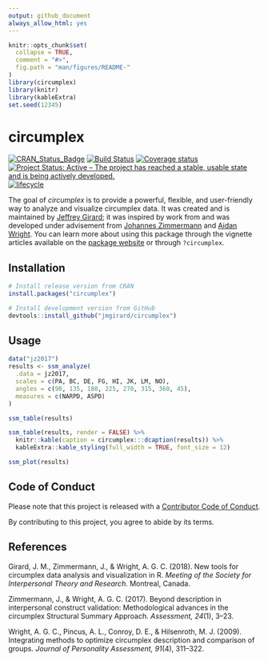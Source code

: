```yaml
---
output: github_document
always_allow_html: yes
---
```


<!-- README.md is generated from README.Rmd. Please edit that file -->

```r
knitr::opts_chunk$set(
  collapse = TRUE,
  comment = "#>",
  fig.path = "man/figures/README-"
)
library(circumplex)
library(knitr)
library(kableExtra)
set.seed(12345)
```

# circumplex <img src="man/figures/logo.png" align="right" alt="" />

[![CRAN_Status_Badge](http://www.r-pkg.org/badges/version/circumplex)](https://cran.r-project.org/package=circumplex)
[![Build Status](https://travis-ci.org/jmgirard/circumplex.svg?branch=master)](https://travis-ci.org/jmgirard/circumplex)
[![Coverage status](https://codecov.io/gh/jmgirard/circumplex/branch/master/graph/badge.svg)](https://codecov.io/github/jmgirard/circumplex?branch=master)
[![Project Status: Active – The project has reached a stable, usable state and is being actively developed.](http://www.repostatus.org/badges/latest/active.svg)](http://www.repostatus.org/#active)
[![lifecycle](https://img.shields.io/badge/lifecycle-maturing-blue.svg)](https://www.tidyverse.org/lifecycle/#maturing)

The goal of *circumplex* is to provide a powerful, flexible, and user-friendly way to analyze and visualize circumplex data. It was created and is maintained by [Jeffrey Girard](https://jmgirard.com/); it was inspired by work from and was developed under advisement from [Johannes Zimmermann](https://psychologische-hochschule.de/prof-dr-johannes-zimmermann/) and [Aidan Wright](https://personalityprocesses.com/). You can learn more about using this package through the vignette articles available on the [package website](https://circumplex.jmgirard.com/) or through `?circumplex`.

## Installation

``` r
# Install release version from CRAN
install.packages("circumplex")

# Install development version from GitHub
devtools::install_github("jmgirard/circumplex")
```

## Usage

```r
data("jz2017")
results <- ssm_analyze(
  .data = jz2017, 
  scales = c(PA, BC, DE, FG, HI, JK, LM, NO), 
  angles = c(90, 135, 180, 225, 270, 315, 360, 45), 
  measures = c(NARPD, ASPD)
)
```

``` r
ssm_table(results)
```

```r
ssm_table(results, render = FALSE) %>%
  knitr::kable(caption = circumplex:::dcaption(results)) %>% 
  kableExtra::kable_styling(full_width = TRUE, font_size = 12)
```

```r
ssm_plot(results)
```

## Code of Conduct

Please note that this project is released with a [Contributor Code of Conduct](.github/CODE_OF_CONDUCT.md).

By contributing to this project, you agree to abide by its terms.


## References

Girard, J. M., Zimmermann, J., & Wright, A. G. C. (2018). New tools for circumplex data analysis and visualization in R. _Meeting of the Society for Interpersonal Theory and Research._ Montreal, Canada.

Zimmermann, J., & Wright, A. G. C. (2017). Beyond description in interpersonal construct validation: Methodological advances in the circumplex Structural Summary Approach. _Assessment, 24_(1), 3–23.

Wright, A. G. C., Pincus, A. L., Conroy, D. E., & Hilsenroth, M. J. (2009). Integrating methods to optimize circumplex description and comparison of groups. _Journal of Personality Assessment, 91_(4), 311–322.
